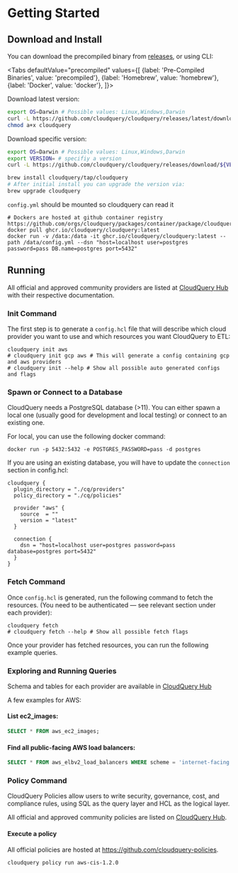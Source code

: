 # Getting Started

## Download and Install

You can download the precompiled binary from [releases](https://github.com/cloudquery/cloudquery/releases), or using CLI:


<Tabs
  defaultValue="precompiled"
  values={[
    {label: 'Pre-Compiled Binaries', value: 'precompiled'},
    {label: 'Homebrew', value: 'homebrew'},
    {label: 'Docker', value: 'docker'},
  ]}>
  <TabItem value="precompiled">

Download latest version:


```bash
export OS=Darwin # Possible values: Linux,Windows,Darwin
curl -L https://github.com/cloudquery/cloudquery/releases/latest/download/cloudquery_${OS}_x86_64 -o cloudquery
chmod a+x cloudquery
```

Download specific version:

```bash
export OS=Darwin # Possible values: Linux,Windows,Darwin
export VERSION= # specifiy a version
curl -L https://github.com/cloudquery/cloudquery/releases/download/${VERSION}/cloudquery_${OS}_x86_64 -o cloudquery
```  
  </TabItem>
  <TabItem value="homebrew">

```bash
brew install cloudquery/tap/cloudquery
# After initial install you can upgrade the version via:
brew upgrade cloudquery
```
  </TabItem>
  
  <TabItem value="docker">

`config.yml` should be mounted so cloudquery can read it

```
# Dockers are hosted at github container registry https://github.com/orgs/cloudquery/packages/container/package/cloudquery
docker pull ghcr.io/cloudquery/cloudquery:latest
docker run -v /data:/data -it ghcr.io/cloudquery/cloudquery:latest --path /data/config.yml --dsn "host=localhost user=postgres password=pass DB.name=postgres port=5432"
```
  </TabItem>
</Tabs>

## Running

All official and approved community providers are listed at [CloudQuery Hub](https://hub.cloudquery.io) with their respective documentation.

### Init Command

The first step is to generate a `config.hcl` file that will describe which cloud provider you want to use and which resources you want CloudQuery to ETL:

```text
cloudquery init aws
# cloudquery init gcp aws # This will generate a config containing gcp and aws providers
# cloudquery init --help # Show all possible auto generated configs and flags
```

### Spawn or Connect to a Database

CloudQuery needs a PostgreSQL database (>11). You can either spawn a local one (usually good for development and local testing)
or connect to an existing one.

For local, you can use the following docker command:

```
docker run -p 5432:5432 -e POSTGRES_PASSWORD=pass -d postgres
```

If you are using an existing database, you will have to update the `connection` section 
in config.hcl:

```hcl
cloudquery {
  plugin_directory = "./cq/providers"
  policy_directory = "./cq/policies"

  provider "aws" {
    source  = ""
    version = "latest"
  }

  connection {
    dsn = "host=localhost user=postgres password=pass database=postgres port=5432"
  }
}
```

### Fetch Command

Once `config.hcl` is generated, run the following command to fetch the resources. \(You need to be authenticated — see relevant section under each provider\):

```text
cloudquery fetch
# cloudquery fetch --help # Show all possible fetch flags
```

Once your provider has fetched resources, you can run the following example queries.

### Exploring and Running Queries

Schema and tables for each provider are available in [CloudQuery Hub](https://hub.cloudquery.io)

A few examples for AWS:

#### List ec2\_images:

```sql
SELECT * FROM aws_ec2_images;
```

#### Find all public-facing AWS load balancers:

```sql
SELECT * FROM aws_elbv2_load_balancers WHERE scheme = 'internet-facing';
```

### Policy Command

CloudQuery Policies allow users to write security, governance, cost, and compliance rules, 
using SQL as the query layer and HCL as the logical layer.

All official and approved community policies are listed on [CloudQuery Hub](https://hub.cloudquery.io).

#### Execute a policy

All official policies are hosted at https://github.com/cloudquery-policies.

```bash
cloudquery policy run aws-cis-1.2.0
```
